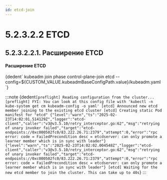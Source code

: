 ```yaml
---
id: etcd-join
---
```



# 5.2.3.2.2 ETCD

## 5.2.3.2.2.1. Расширение ETCD

<h4>Расширение ETCD</h4>
<CodeBlock language="bash">
    {dedent`
        kubeadm join phase control-plane-join etcd --config=${CUSTOM_VALUE.kubeadmBaseConfigPath.value}/kubeadm.yaml
    `}
</CodeBlock>

:::note
<CodeBlock language="bash">
    {dedent`
        [preflight] Reading configuration from the cluster...
        [preflight] FYI: You can look at this config file with 'kubectl -n kube-system get cm kubeadm-config -o yaml'
        [etcd] Announced new etcd member joining to the existing etcd cluster
        [etcd] Creating static Pod manifest for "etcd"
        {"level":"warn","ts":"2025-02-23T14:02:01.514129Z","logger":"etcd-client","caller":"v3@v3.5.10/retry_interceptor.go:62","msg":"retrying of unary invoker failed","target":"etcd-endpoints://0xc000502fc0/83.222.26.71:2379","attempt":0,"error":"rpc error: code = FailedPrecondition desc = etcdserver: can only promote a learner member which is in sync with leader"}
        {"level":"warn","ts":"2025-02-23T14:02:02.004548Z","logger":"etcd-client","caller":"v3@v3.5.10/retry_interceptor.go:62","msg":"retrying of unary invoker failed","target":"etcd-endpoints://0xc000502fc0/83.222.26.71:2379","attempt":0,"error":"rpc error: code = FailedPrecondition desc = etcdserver: can only promote a learner member which is in sync with leader"}
        [etcd] Waiting for the new etcd member to join the cluster. This can take up to 40s
    `}
</CodeBlock>
:::
